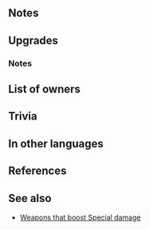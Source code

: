{{Weapon Infobox
|tagid=SID_エクスカリバー外伝
|weaponType=Green Tome
|might=14
|range=2
|effect=Deals +10 damage when Special triggers.
|cost=400
|exclusive=1
|userVersion1=Closed
|userVersion2=Open
|userVersion3=Gleam Closed
|userVersion4=Gleam Open
|statModifiers=0,14,0,0,0
|required=Rexcalibur
|refinePaths=default
|refineSP=400
|refineMedals=500
|refineDews=200
|effectSkill1=At the start of turn 1, grants Special cooldown count-2.
|iconSkill1=Quickened Pulse W.png
|tagidExtraSkill1=奥
|properties=random_owner
}}
==Notes==
{{FlatDamage|special=1|10}}
==Upgrades==
{{Weapon Upgrade List}}
===Notes===
{{Start of turn Special modification}}
==List of owners==
{{Skill Hero List}}
==Trivia==
{{Rsn|奥義の鼓動R2|Quickened Pulse R2}}
==In other languages==
{{OtherLanguages
|japanese=共鳴エクスカリバー
|german=Finster-Excalibur
|spanishEU=Excalibur oscura
|spanishLA=Excalibur oscura
|french=Excalibur sombre
|italian=Excalibur oscura
|chineseTW=共鳴埃克斯卡利伯
|portuguese=Excalibur vil
}}
==References==
<references/>
==See also==
{{See also skills|cond=Description LIKE '%start of turn 1%special cooldown count-2%'|columns=3}}
* [[Weapons that boost Special damage]]
{{Weapons Navbox}}